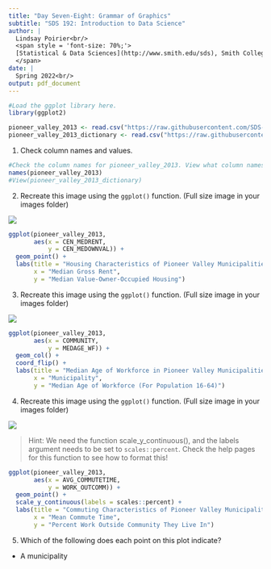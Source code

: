 ```yaml
---
title: "Day Seven-Eight: Grammar of Graphics"
subtitle: "SDS 192: Introduction to Data Science"
author: |
  Lindsay Poirier<br/>
  <span style = 'font-size: 70%;'>
  [Statistical & Data Sciences](http://www.smith.edu/sds), Smith College<br/>
  </span>
date: |
  Spring 2022<br/>
output: pdf_document
---
```


```r
#Load the ggplot library here.
library(ggplot2)
```

```r
pioneer_valley_2013 <- read.csv("https://raw.githubusercontent.com/SDS-192-Intro/sds-192-labs/main/Day7-GrammarGraphics/datasets/pioneer_valley_census_2013.csv", skip = 2)
pioneer_valley_2013_dictionary <- read.csv("https://raw.githubusercontent.com/SDS-192-Intro/sds-192-labs/main/Day7-GrammarGraphics/datasets/pioneer_valley_census_2013_dictionary.csv")
```

1. Check column names and values.

```r
#Check the column names for pioneer_valley_2013. View what column names refer to via pioneer_valley_2013_dictionary
names(pioneer_valley_2013)
#View(pioneer_valley_2013_dictionary)
```

2. Recreate this image using the `ggplot()` function. (Full size image in your images folder)

![](images/plot1.png)

```r
ggplot(pioneer_valley_2013, 
       aes(x = CEN_MEDRENT, 
           y = CEN_MEDOWNVAL)) + 
  geom_point() +
  labs(title = "Housing Characteristics of Pioneer Valley Municipalities, 2013", 
       x = "Median Gross Rent",
       y = "Median Value-Owner-Occupied Housing") 
```

3. Recreate this image using the `ggplot()` function. (Full size image in your images folder)

![](images/plot2.png)

```r
ggplot(pioneer_valley_2013, 
       aes(x = COMMUNITY, 
           y = MEDAGE_WF)) + 
  geom_col() +
  coord_flip() +
  labs(title = "Median Age of Workforce in Pioneer Valley Municipalities, 2013", 
       x = "Municipality",
       y = "Median Age of Workforce (For Population 16-64)") 
```

4. Recreate this image using the `ggplot()` function. (Full size image in your images folder)

![](images/plot3.png)

> Hint: We need the function scale_y_continuous(), and the labels argument needs to be set to `scales::percent`. Check the help pages for this function to see how to format this!

```r
ggplot(pioneer_valley_2013, 
       aes(x = AVG_COMMUTETIME, 
           y = WORK_OUTCOMM)) + 
  geom_point() +
  scale_y_continuous(labels = scales::percent) +
  labs(title = "Commuting Characteristics of Pioneer Valley Municipalities, 2013", 
       x = "Mean Commute Time",
       y = "Percent Work Outside Community They Live In") 

```

5. Which of the following does each point on this plot indicate?

* A municipality

